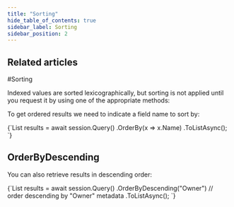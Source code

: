 ---
title: "Sorting"
hide_table_of_contents: true
sidebar_label: Sorting
sidebar_position: 2
---




## Related articles
<LanguageSwitcher supportedLanguages={supportedLanguages} />
<LanguageContent language="csharp">
#Sorting

Indexed values are sorted lexicographically, but sorting is not applied until you request it by using one of the appropriate methods:



To get ordered results we need to indicate a field name to sort by:

<TabItem value="sorting_1" label="sorting_1">
<CodeBlock language="csharp">
{`List<FileHeader> results = await session.Query()
							.OrderBy(x => x.Name)
							.ToListAsync();
`}
</CodeBlock>
</TabItem>

## OrderByDescending

You can also retrieve results in descending order:

<TabItem value="sorting_2" label="sorting_2">
<CodeBlock language="csharp">
{`List<FileHeader> results = await session.Query()
							.OrderByDescending("Owner") // order descending by "Owner" metadata 
							.ToListAsync();
`}
</CodeBlock>
</TabItem>


</LanguageContent>

<!---
- [Indexing](../../../indexing)

-->